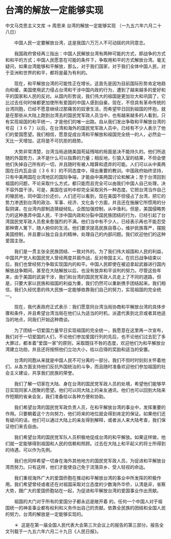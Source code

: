 # 台湾的解放一定能够实现

中文马克思主义文库 -> 周恩来
台湾的解放一定能够实现
（一九五六年六月二十八日）


　　中国人民一定要解放台湾，这是我国六万万人不可动摇的共同意志。

　　我国政府曾经再三指出：中国人民解放台湾有两种可能的方式，即战争的方式和和平的方式；中国人民愿意在可能的条件下，争取用和平的方式解放台湾。毫无疑问，如果台湾能够和平解放，那么，对于我们国家，对于我们全体中国人民，对于亚洲和世界的和平，都将是最为有利的。

　　现在，和平解放台湾的可能性正在增长。这首先是因为目前国际形势肯定地趋向和缓，美国使用武力侵占台湾和干涉中国内政的行为，遭到了越来越多的爱好和平的国家和人民的反对。从国内形势说，我们伟大的祖国是更加壮大和巩固了，它比过去任何时候都更加使所有爱国的中国人感到自豪。现在，不但具有革命传统的台湾同胞，已经不愿意继续过那痛苦的奴隶生活，而希望早日回到祖国的怀抱，就是在那些从大陆上跑到台湾去的国民党军政人员当中，也有越来越多的人看到，只有实现祖国的和平统一，才是他们的唯一出路。自从我们发出争取和平解放台湾的号召〔３６７〕以后，在台湾和海外的国民党军政人员中，已经有不少人表示了他们的爱国愿望。我们相信，愿意促成台湾和平解放和祖国完全统一的人，必然会一天比一天增加，这将是不可抗拒的趋势。

　　大势非常清楚，台湾当局追随美国苟延残喘的局面是决不能持久的。他们所追随的外国势力，决不是什么可以指靠的力量；相反地，引狼入室的结果，不但会使他们失掉自己所有的一切，并且随时有被人暗算和遗弃的可能。人们可以从中美两国在日内瓦会谈〔３６８〕的不同态度中，得出重要的教训。中国政府始终坚持，只有中美两国在台湾地区的国际争端，才能由中美两国讨论和解决；至于台湾回到祖国的问题，不论采取什么方式，都只能而且完全可以由我们中国人自己处理，决不容外国干涉。可是，美国在谈判中却完全采取另外一种态度。它把台湾当作自己的殖民地，同中国讨价还价。人们还可以看到，现在美国不但侵占了台湾，把它的势力渗透到台湾的政治、军事、经济、文化各个方面，并且还在施展它所惯用的分裂阴谋，在台湾内部制造猜疑倾轧，企图加强控制，从中渔利。但是，美国侵略势力的这种愚弄中国人民，干涉中国内政和分裂中国民族团结的行为，已经引起了台湾国民党军政人员愈来愈强烈的不满。他们当中有不少人，已经表示再也不能忍受那种寄人篱下、随人俯仰的生活。他们要求提高民族自尊心，维护民族尊严，摆脱美国控制，并且要以独立自主的精神，处理自己的内部问题。我们欢迎他们的这种爱国主张。

　　我们是一贯主张全民族团结、一致对外的。为了我们伟大祖国和人民的利益，中国共产党人和国民党人曾经两度并肩作战，反对帝国主义。在抗日战争结束以后，我们也曾经努力争取实现国内的和平。中国人民即使在被迫拿起武器进行国内解放战争期间，甚至在大陆解放以后，也没有放弃和平谈判的努力。尽管这些年来，由于美国的武装干涉，我们和台湾的国民党军政人员走上了不同的道路，但是，只要大家以民族和祖国的利益为重，我们仍然可以重新携手团结起来。我们相信，我们久经忧患的伟大民族一定能够依靠我们自己的努力，实现祖国的完全统一。

　　现在，我代表政府正式表示：我们愿意同台湾当局协商和平解放台湾的具体步骤和条件，并且希望台湾当局在他们认为适当的时机，派遣代表到北京或者其他适当的地点，同我们开始这种商谈。

　　为了团结一切爱国力量早日实现祖国的完全统一，我愿意在这里再一次宣布，我们对于一切爱国的人们，不论他们参加爱国行列的先后，也不论他们过去犯了多大罪过，都本着"爱国一家"的原则，采取既往不咎的态度，欢迎他们为和平解放台湾建立功勋，并且还将按照他们立功大小，给以应得的奖励和适当的安置。

　　台湾的同胞从来就是中国人民不可分离的一部分。我们不但时时刻刻关怀着他们，从各方面支持他们反抗外国统治的斗争，而且随时准备欢迎他们参加祖国的社会主义建设，共享我们民族的荣誉。

　　我们了解一切家在大陆、身在台湾的国民党军政人员的处境，希望他们能够早日实现同家人团聚的愿望。他们可以同大陆上的亲友通讯，他们也可以回到大陆来作短期的省亲会友，我们准备给以各种方便和协助。

　　我们希望台湾的国民党军政负责人员，在和平解放台湾的事业中，发挥重要的作用。只要朝着这个方向努力，他们将来的地位就会得到肯定的保证。如果他们还有疑问的话，他们可以通过大陆上的亲友得到解释，或者派人来大陆考查，我们保证他们来去自由。

　　我们希望台湾的国民党军队人员积极地促成台湾的和平解放。如果这样做，他们就一定能够得到祖国和人民的信赖和照顾。过去在大陆上和平起义的将士所得到的待遇，可以作为先例。

　　我们也同样希望一切身在海外其他地方的国民党军政人员，为促进和平解放台湾而努力。只有这样，他们才能使自己免于流落异乡、受人轻视的命运。

　　我们重视海外广大的爱国侨胞在推动和平解放台湾的事业中所发挥的积极作用。我们希望曾经或者还在对祖国采取对立态度的少数海外华侨，认清是非，省察大势，跟广大的爱国侨胞站在一起，为促进和平解放台湾的爱国事业作出贡献。

　　祖国的大门对于所有的爱国分子都永远是敞开着 的。任何一个中国人对于祖国统一的神圣事业都有权利和义务作出自己的贡献。依靠全民族的团结和全国人民的努力，台湾的解放是一定能够实现的。



　　＊  这是在第一届全国人民代表大会第三次会议上的报告的第三部分。报告全文刊载于一九五六年六月二十九日《人民日报》。



